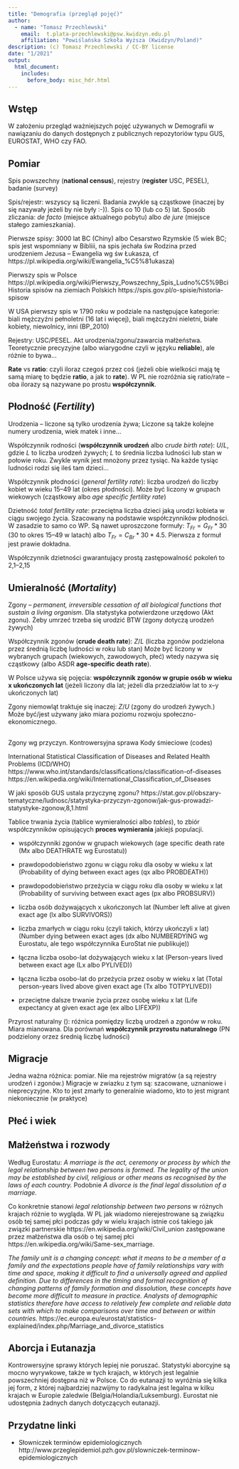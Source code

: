 ```yaml
---
title: "Demografia (przegląd pojęć)"
author:
  - name: "Tomasz Przechlewski"
    email:  t.plata-przechlewski@psw.kwidzyn.edu.pl
    affiliation: "Powiślańska Szkoła Wyższa (Kwidzyn/Poland)"
description: (c) Tomasz Przechlewski / CC-BY license
date: "1/2021"
output:
  html_document:
    includes:
      before_body: misc_hdr.html
---
```


## Wstęp

W założeniu przegląd ważniejszych pojęć używanych w Demografii
w nawiązaniu do danych dostępnych z publicznych repozytoriów typu
GUS, EUROSTAT, WHO czy FAO. 

## Pomiar

Spis powszechny (**national census**), rejestry (**register** USC, PESEL),
badanie (survey)

Spis/rejestr: wszyscy są liczeni. Badania zwykle są cząstkowe (inaczej by
się nazywały jeżeli by nie były :-)).
Spis co 10 (lub co 5) lat. Sposób zliczania: *de facto*
(miejsce aktualnego pobytu)
albo *de jure* (miejsce stałego zamieszkania).

Pierwsze spisy: 3000 lat BC (Chiny) albo Cesarstwo Rzymskie (5 wiek BC;
spis jest wspomniany w Bibliii,
na spis jechała św Rodzina
przed urodzeniem Jezusa -- Ewangelia wg św Łukasza,
cf https://pl.wikipedia.org/wiki/Ewangelia_%C5%81ukasza)

Pierwszy spis w Polsce
https://pl.wikipedia.org/wiki/Pierwszy_Powszechny_Spis_Ludno%C5%9Bci
Historia spisów na ziemiach Polskich
https://spis.gov.pl/o-spisie/historia-spisow

W USA pierwszy spis w 1790 roku w podziale na następujące
kategorie: biali mężczyźni pełnoletni (16 lat i więcej),
biali mężczyźni nieletni, białe kobiety, niewolnicy, inni (BP_2010)

Rejestry: USC/PESEL. Akt urodzenia/zgonu/zawarcia małżeństwa. Teoretycznie
precyzyjne (albo wiarygodne
czyli w języku **reliable**), ale różnie to bywa...

**Rate** vs **ratio**: czyli iloraz czegoś
przez coś (jeżeli obie wielkości mają tę samą miarę to będzie **ratio**, a jak \różną to **rate**). W PL nie rozróżnia się ratio/rate -- oba
ilorazy są nazywane po prostu **współczynnik**. 


## Płodność (*Fertility*) 

Urodzenia -- liczone są tylko urodzenia żywa; Liczone są także
kolejne numery urodzenia, wiek matek i inne...

Współczynnik rodności (**współczynnik urodzeń** albo *crude birth rate*):
$U/L$, gdzie $L$ to liczba urodzeń żywych;
$L$ to średnia liczba ludności lub stan w połowie roku. Zwykle wynik
jest mnożony przez tysiąc.
Na każde tysiąc ludności rodzi się ileś tam dzieci...

Współczynnik płodności (*general fertility rate*): liczba urodzeń do liczby
kobiet w wieku 15--49 lat (okres płodności). Może być liczony
w grupach wiekowych (cząstkowy albo *age specific fertility rate*)

Dzietność *total fertility rate*: przeciętna liczba dzieci jaką
urodzi kobieta w ciągu swojego
życia. Szacowany na podstawie współczynników płodności.
W zasadzie to samo co WP. Są nawet uproszczone formuły:
$T_{Fr} = G_{Fr} * 30$ (30 to okres 15--49 w latach) albo
$T_{Fr} = C_{Br} * 30 * 4.5$.
Pierwsza z formuł jest prawie dokładna.

Współczynnik dzietności gwarantujący prostą zastępowalność pokoleń to
2,1--2,15

## Umieralność (*Mortality*)

Zgony -- *permanent, irreversible cessation of all biological functions
that sustain a living organism*. Dla statystyka potwierdzone urzędowo
(Akt zgonu). Żeby umrzeć trzeba się urodzić BTW (zgony dotyczą urodzeń żywych)

Współczynnik zgonów (**crude death rate**): $Z/L$ (liczba zgonów podzielona
przez średnią liczbę ludności w roku lub stan)
Może być liczony w wybranych grupach (wiekowych, zawodowych, płeć)
wtedy nazywa się cząstkowy (albo ASDR **age-specific
death rate**).

W Polsce używa się pojęcia: **współczynnik zgonów w grupie osób w
wieku x ukończonych lat** (jeżeli liczony dla lat; jeżeli dla
przedziałów lat to x--y ukończonych lat)

Zgony niemowląt traktuje się inaczej: $Z/U$ (zgony do urodzeń żywych.)
Może być/jest używany jako miara poziomu rozwoju społeczno-ekonomicznego.

## 

Zgony wg przyczyn. Kontrowersyjna sprawa
Kody śmieciowe (codes)

International Statistical Classification of Diseases
and Related Health Problems (ICD/WHO)
https://www.who.int/standards/classifications/classification-of-diseases
https://en.wikipedia.org/wiki/International_Classification_of_Diseases

W jaki sposób GUS ustala przyczynę zgonu?
https://stat.gov.pl/obszary-tematyczne/ludnosc/statystyka-przyczyn-zgonow/jak-gus-prowadzi-statystyke-zgonow,8,1.html

Tablice trwania życia (tablice wymieralności albo *tables*),
to zbiór współczynników
opisujących **proces wymierania** jakiejś populacji.

* współczynniki zgonów w grupach wiekowych (age specific death rate
(Mx albo DEATHRATE wg Eurostatu))

* prawdopodobieństwo zgonu w ciągu roku dla osoby w wieku x lat
(Probability of dying between exact ages (qx albo PROBDEATH))

* prawdopodobieństwo przeżycia w ciągu roku dla osoby w wieku x lat
(Probability of surviving between exact ages (px albo PROBSURV))

* liczba osób dożywających x ukończonych lat
(Number left alive at given exact age (lx albo SURVIVORS))

* liczba zmarłych w ciągu roku (czyli takich, którzy ukończyli x lat)
(Number dying between exact ages (dx albo NUMBERDYING wg Eurostatu,
ale tego współczynnika EuroStat nie publikuje))

* łączna liczba osobo-lat dożywających wieku x lat
(Person-years lived between exact age (Lx albo PYLIVED))

* łączna liczba osobo-lat do przeżycia przez osoby w wieku x lat
(Total person-years lived above given exact age (Tx albo TOTPYLIVED))

* przeciętne dalsze trwanie życia przez osobę wieku x lat (Life
expectancy at given exact age (ex albo LIFEXP))

Przyrost naturalny (): różnica pomiędzy liczbą urodzeń a zgonów w roku. Miara
mianowana. Dla porównań **współczynnik przyrostu naturalnego** (PN podzielony
orzez średnią liczbę ludności)

## Migracje

Jedna ważna różnica: pomiar. Nie ma rejestrów migratów (a są rejestry
urodzeń i zgonów.) Migracje w zwiazku z tym są:
szacowane, uznaniowe i nieprecyzyjne. Kto to jest zmarły to generalnie
wiadomo, kto to jest migrant niekoniecznie (w praktyce)

## Płeć i wiek 

## Małżeństwa i rozwody

Według Eurostatu: *A marriage is the act, ceremony or process by which the 
legal relationship between two persons is formed. 
The legality of the union may be established by civil, religious or other means as recognised by the laws of each country.* Podobnie *A divorce is the final legal dissolution of a marriage.*

Co konkretnie stanowi *legal relationship between two persons* w różnych krajach różnie to wygląda.
W PL jak wiadomo nierejestrowane są związku osób tej samej płci podczas gdy
w wielu krajach istnie coś takiego jak związki partnerskie
https://en.wikipedia.org/wiki/Civil_union zastępowane przez małżeństwa dla osób o tej samej płci
https://en.wikipedia.org/wiki/Same-sex_marriage.

*The family unit is a changing concept: what it means to be a member of a family and the expectations people have of family relationships vary with time and space, making it difficult to find a universally agreed and applied definition. Due to differences in the timing and formal recognition of changing patterns of family formation and dissolution, these concepts have become more difficult to measure in practice. Analysts of demographic statistics therefore have access to relatively few complete and reliable data sets with which to make comparisons over time and between or within countries.*
https://ec.europa.eu/eurostat/statistics-explained/index.php/Marriage_and_divorce_statistics

## Aborcja i Eutanazja

Kontrowersyjne sprawy których lepiej nie poruszać. Statystyki aborcyjne są mocno wyrywkowe, także
w tych krajach, w których jest legalnie powszechniej dostępna niż w Polsce.
Co do eutanazji to wyróżnia się kilka jej form, z której najbardziej nazwijmy to radykalna
jest legalna w kilku krajach w Europie zaledwie (Belgia/Holandia/Luksemburg). Eurostat
nie udostępnia żadnych danych dotyczących eutanazji. 

## Przydatne linki

* Słowniczek terminów epidemiologicznych
http://www.przeglepidemiol.pzh.gov.pl/slowniczek-terminow-epidemiologicznych

<!--
Local variables:
 ispell-local-dictionary: "polish"
End:
-->

